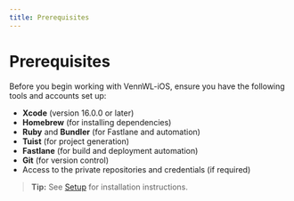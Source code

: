 ```yaml
---
title: Prerequisites
---
```


# Prerequisites

Before you begin working with VennWL-iOS, ensure you have the following tools and accounts set up:

- **Xcode** (version 16.0.0 or later)
- **Homebrew** (for installing dependencies)
- **Ruby** and **Bundler** (for Fastlane and automation)
- **Tuist** (for project generation)
- **Fastlane** (for build and deployment automation)
- **Git** (for version control)
- Access to the private repositories and credentials (if required)

> **Tip:** See [Setup](setup) for installation instructions. 